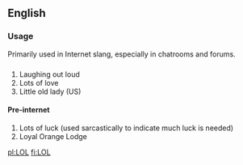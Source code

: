 ==English==
===Usage===
Primarily used in Internet slang, especially in chatrooms and forums.

==={{acronym}}===
#Laughing out loud
#Lots of love
#Little old lady (US)

====Pre-internet====

#Lots of luck (used sarcastically to indicate much luck is needed)
#Loyal Orange Lodge

[[pl:LOL]]
[[fi:LOL]]